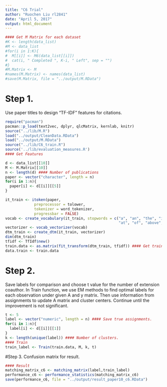 ```yaml
---
title: "C6 Trial"
author: "Ruochen Liu rl2841"
date: "April 5, 2017"
output: html_document
---
```


```r
#### Get M Matrix for each dataset
#K <- length(data_list)
#M <- data_list
#for(i in 1:K){
#  M[[i]] <- M6(data_list[[i]])
#  cat(i, " Completed ", K-i, " Left", sep = "")
#}
#M.Matrix <- M
#names(M.Matrix) <- names(data_list)
#save(M.Matrix, file = "../output/M.RData")

```
# Step 1.
Use paper titles to design "TF-IDF" features for citations.
```r
require("pacman")
pacman::p_load(text2vec, dplyr, qlcMatrix, kernlab, knitr)
source("../lib/M.R")
load("../output/CleanData.RData")
load("../output/M.RData")
source("../lib/C6_train.R")
source('../lib/evaluation_measures.R')
#### Get Features

d <- data_list[[10]]
M <- M.Matrix[[10]]
n <- length(d) #### Number of publications
paper <- vector("character", length = n)
for(i in 1:n){
  paper[i] <- d[[i]][[5]]
}

it_train <- itoken(paper, 
             preprocessor = tolower, 
             tokenizer = word_tokenizer,
             progressbar = FALSE)
vocab <- create_vocabulary(it_train, stopwords = c("a", "an", "the", "in", "on",
                                                   "at", "of", "above", "under"))
vectorizer <- vocab_vectorizer(vocab)
dtm_train <- create_dtm(it_train, vectorizer)
dim(dtm_train)
tfidf <- TfIdf$new()
train.data <- as.matrix(fit_transform(dtm_train, tfidf)) #### Get train data features.
data.train <- train.data
```
# Step 2.
Save labels for comparison and choose t value for the number of extension coauthor. In Train function, we use EM methods to find optimal labels for each observation under given A and y matrix. Then use information from assignments to update A matrix and cluster centers. Continue until the improvement is not significant.
```r
t <- 5
label <- vector("numeric", length = n) #### Save true assignments.
for(i in 1:n){
  label[i] <- d[[i]][[1]]
}
k <- length(unique(label)) #### Number of clusters.
#### Train
train_label <- Train(train.data, M, k, t)
```
#Step 3.
Confusion matrix for result.
```r
#### Result
matching_matrix_c6 <- matching_matrix(label,train_label)
performance_c6 <- performance_statistics(matching_matrix_c6)
save(performance_c6, file = "../output/result_paper10_c6.RData")

```